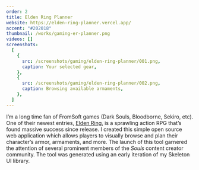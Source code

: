 ```yaml
---
order: 2
title: Elden Ring Planner
website: https://elden-ring-planner.vercel.app/
accent: "#202018"
thumbnail: /works/gaming-er-planner.png
videos: []
screenshots:
  [
    {
      src: /screenshots/gaming/elden-ring-planner/001.png,
      caption: Your selected gear,
    },
    {
      src: /screenshots/gaming/elden-ring-planner/002.png,
      caption: Browsing available armaments,
    },
  ]
---
```



I’m a long time fan of FromSoft games (Dark Souls, Bloodborne, Sekiro, etc). One of their newest entries, [Elden Ring](https://en.bandainamcoent.eu/elden-ring/elden-ring), is a sprawling action RPG that’s found massive success since release. I created this simple open source web application which allows players to visually browse and plan their character’s armor, armaments, and more. The launch of this tool garnered the attention of several prominent members of the _Souls_ content creator community. The tool was generated using an early iteration of my Skeleton UI library.
